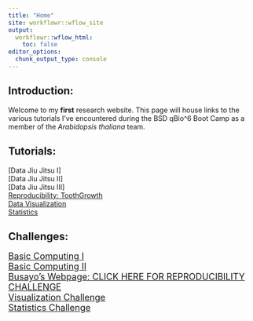 ```yaml
---
title: "Home"
site: workflowr::wflow_site
output:
  workflowr::wflow_html:
    toc: false
editor_options:
  chunk_output_type: console
---
```

## Introduction:

Welcome to my **first** research website. This page will house links to the various tutorials I've encountered during the BSD qBio^6 Boot Camp as a member of the *Arabidopsis thaliana* team.

## Tutorials:

[Data Jiu Jitsu I]\
[Data Jiu Jitsu II]\
[Data Jiu Jitsu III]\
[Reproducibility: ToothGrowth](toothgrowth.html)\
[Data Visualization](ggplottutorial.html)\
[Statistics](statstutorial.html)\

## Challenges:

[ <font size="4"> Basic Computing I](computingchallengeI.html)\
[ <font size="4"> Basic Computing II](computingchallengeII.html)\
[ <font size="4">Busayo's Webpage: CLICK HERE FOR REPRODUCIBILITY CHALLENGE</font>](https://busayob.github.io/myproject/)\
[ <font size="4">Visualization Challenge</font>](visualizationchallenge.html)\
[ <font size="4">Statistics  Challenge</font>](statisticschallenge.html)\

